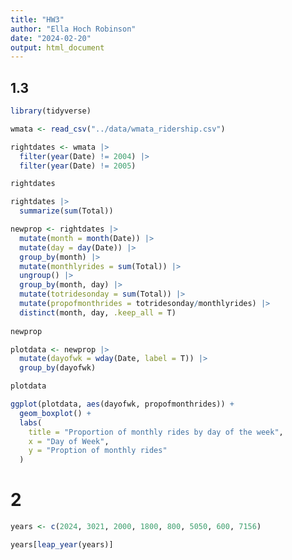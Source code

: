 ```yaml
---
title: "HW3"
author: "Ella Hoch Robinson"
date: "2024-02-20"
output: html_document
---
```


## 1.3

```r
library(tidyverse)

```

```r
wmata <- read_csv("../data/wmata_ridership.csv")
```

```r
rightdates <- wmata |> 
  filter(year(Date) != 2004) |> 
  filter(year(Date) != 2005)

rightdates
```

```r
rightdates |> 
  summarize(sum(Total))
```


```r
newprop <- rightdates |> 
  mutate(month = month(Date)) |> 
  mutate(day = day(Date)) |> 
  group_by(month) |> 
  mutate(monthlyrides = sum(Total)) |> 
  ungroup() |> 
  group_by(month, day) |> 
  mutate(totridesonday = sum(Total)) |> 
  mutate(propofmonthrides = totridesonday/monthlyrides) |> 
  distinct(month, day, .keep_all = T)
  
newprop
```

```r
plotdata <- newprop |> 
  mutate(dayofwk = wday(Date, label = T)) |> 
  group_by(dayofwk)

plotdata
```

```r
ggplot(plotdata, aes(dayofwk, propofmonthrides)) +
  geom_boxplot() +
  labs(
    title = "Proportion of monthly rides by day of the week",
    x = "Day of Week",
    y = "Proption of monthly rides"
  )
```

# 2

```r
years <- c(2024, 3021, 2000, 1800, 800, 5050, 600, 7156)

years[leap_year(years)]
```

